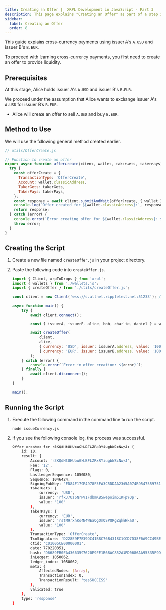 ```yaml
---
title: Creating an Offer |  XRPL Development in JavaScript - Part 3
description: This page explains "Creating an Offer" as part of a step in cross-currency payments in the XRPL Development in JavaScript Step-by-Step series.
sidebar:
  label: Creating an Offer
  order: 8
---
```



This guide explains cross-currency payments using issuer A's `A.USD` and issuer B's `B.EUR`.

To proceed with learning cross-currency payments, you first need to create an offer to provide liquidity.

## Prerequisites
At this stage, Alice holds issuer A's `A.USD` and issuer B's `B.EUR`.

We proceed under the assumption that Alice wants to exchange issuer A's `A.USD` for issuer B's `B.EUR`.

- Alice will create an offer to sell `A.USD` and buy `B.EUR`.

## Method to Use

We will use the following general method created earlier.

```javascript
// utils/OfferCreate.js

// Function to create an offer
export async function OfferCreate(client, wallet, takerGets, takerPays) {
  try {
    const offerCreate = {
      TransactionType: 'OfferCreate',
      Account: wallet.classicAddress,
      TakerGets: takerGets,
      TakerPays: takerPays,
    };
    const response = await client.submitAndWait(offerCreate, { wallet });
    console.log(`Offer created for ${wallet.classicAddress}:`, response);
    return response;
  } catch (error) {
    console.error(`Error creating offer for ${wallet.classicAddress}: ${error}`);
    throw error;
  }
}
```

## Creating the Script

<Steps>

1. Create a new file named `createOffer.js` in your project directory.
2. Paste the following code into `createOffer.js`.

    ```javascript
    import { Client, xrpToDrops } from 'xrpl';
    import { wallets } from './wallets.js';
    import { createOffer } from './utils/createOffer.js';

    const client = new Client('wss://s.altnet.rippletest.net:51233'); // Using testnet

    async function main() {
        try {
            await client.connect();

            const { issuerA, issuerB, alice, bob, charlie, daniel } = wallets;

            await createOffer(
                client,
                alice,
                { currency: 'USD', issuer: issuerA.address, value: '100' },
                { currency: 'EUR', issuer: issuerB.address, value: '100' }
            );
        } catch (error) {
            console.error(`Error in offer creation: ${error}`);
        } finally {
            await client.disconnect();
        }
    }

    main();
    ```
</Steps>


## Running the Script

<Steps>

1. Execute the following command in the command line to run the script.

    ```bash
    node issueCurrency.js
    ```

2. If you see the following console log, the process was successful.
    ```bash
    Offer created for r3KQdHtUHUouGkLBFLZRxRYiugbW8cNwyJ: {
        id: 10,
        result: {
            Account: 'r3KQdHtUHUouGkLBFLZRxRYiugbW8cNwyJ',
            Fee: '12',
            Flags: 0,
            LastLedgerSequence: 1050080,
            Sequence: 1046424,
            SigningPubKey: 'ED84F179E4978F5FA3C5DDAA2305A074B954755975135D4CA3E56E2B09124A98AB',
            TakerGets: {
                currency: 'USD',
                issuer: 'rfkJ7Uz6NrNV1FdbmKB5wepoim51KFpYQp',
                value: '100'
            },
            TakerPays: {
                currency: 'EUR',
                issuer: 'rstM9rxhKo4N4WEaQgQmQSPQRgZqkhHkaU',
                value: '100'
            },
            TransactionType: 'OfferCreate',
            TxnSignature: 'D228E9F7B39DC41B8C76B4318C1CCD7D38F6A9CC49BEAD728E75D5E4DE040A1DFEAF01185061091FC608292024F72CB36BD99E17EF06273DAC0060DEF3C18100',
            ctid: 'C01005CE00000001',
            date: 770220351,
            hash: 'D6689FB0EA43663597620E9EE1B68AC852A3FD0686AA95335F9D125D32AE54DC',
            inLedger: 1050062,
            ledger_index: 1050062,
            meta: {
                AffectedNodes: [Array],
                TransactionIndex: 0,
                TransactionResult: 'tesSUCCESS'
            },
            validated: true
        },
        type: 'response'
    }
    ```
</Steps>